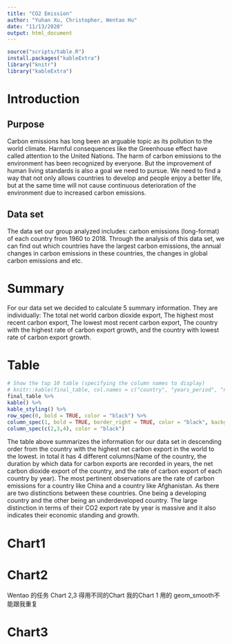 ```yaml
---
title: "CO2 Emission"
author: "Yuhan Xu, Christopher, Wentao Hu"
date: "11/13/2020"
output: html_document
---
```

```r
source("scripts/table.R")
install.packages("kableExtra")
library("knitr")
library("kableExtra")
```

# Introduction
## Purpose
Carbon emissions has long been an arguable topic as its pollution to the world climate.  Harmful consequences like the Greenhouse effect have called attention to the United Nations. The harm of carbon emissions to the environment has been recognized by everyone. But the improvement of human living standards is also a goal we need to pursue. We need to find a way that not only allows countries to develop and people enjoy a better life, but at the same time will not cause continuous deterioration of the environment due to increased carbon emissions.

## Data set
The data set our group analyzed includes: carbon emissions (long-format) of each country from 1960 to 2018. Through the analysis of this data set, we can find out which countries have the largest carbon emissions, the annual changes in carbon emissions in these countries, the changes in global carbon emissions and etc.

# Summary
For our data set we decided to calculate 5 summary information. They are individually: The total net world carbon dioxide export, The highest most recent carbon export, The lowest most recent carbon export, The country with the highest rate of carbon export growth, and the country with lowest rate of carbon export growth.

# Table
```r
# Show the top 10 table (specifying the column names to display)
# knitr::kable(final_table, col.names = c("country", "years_period", "net_co2_export", "co2_export_rate"), align = "lccrr")
final_table %>%
kable() %>%
kable_styling() %>%
row_spec(0, bold = TRUE, color = "black") %>%
column_spec(1, bold = TRUE, border_right = TRUE, color = "black", background = "lightgrey") %>%
column_spec(c(2,3,4), color = "black")
```
The table above summarizes the information for our data set in descending order from the country with the highest net carbon export in the world to the lowest. in total it has 4 different columns(Name of the country, the duration by which data for carbon exports are recorded in years, the net carbon dioxide export of the country, and the rate of carbon export of each country by year). The most pertinent observations are the rate of carbon emissions for a country like China and a country like Afghanistan. As there are two distinctions between these countries. One being a developing country and the other being an underdeveloped country. The large distinction in terms of their CO2 export rate by year is massive and it also indicates their economic standing and growth.

# Chart1


# Chart2
Wentao 的任务 Chart 2,3 得用不同的Chart 我的Chart 1 用的 geom_smooth不能跟我重复

# Chart3



